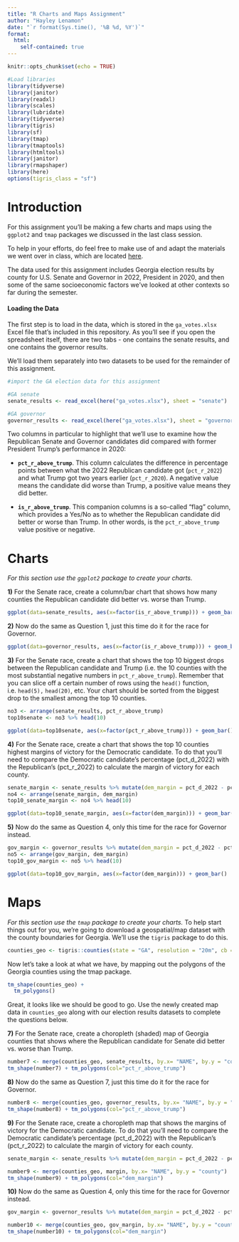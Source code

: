 ```yaml
---
title: "R Charts and Maps Assignment"
author: "Hayley Lenamon"
date: "`r format(Sys.time(), '%B %d, %Y')`"
format:
  html:
    self-contained: true
---
```

```r
knitr::opts_chunk$set(echo = TRUE)

#Load libraries 
library(tidyverse) 
library(janitor) 
library(readxl) 
library(scales)
library(lubridate)
library(tidyverse)
library(tigris)
library(sf)
library(tmap)
library(tmaptools)
library(htmltools)
library(janitor)
library(rmapshaper)
library(here)
options(tigris_class = "sf")
```
# Introduction

For this assignment you'll be making a few charts and maps using the `ggplot2` and `tmap` packages we discussed in the last class session.

To help in your efforts, do feel free to make use of and adapt the materials we went over in class, which are located [here](https://github.com/amkessler/gwsmpa_r_quarto_viz_functions).

The data used for this assignment includes Georgia election results by county for U.S. Senate and Governor in 2022, President in 2020, and then some of the same socioeconomic factors we've looked at other contexts so far during the semester.

#### Loading the Data

The first step is to load in the data, which is stored in the `ga_votes.xlsx` Excel file that's included in this repository. As you'll see if you open the spreadsheet itself, there are two tabs - one contains the senate results, and one contains the governor results.

We'll load them separately into two datasets to be used for the remainder of this assignment.

```r
#import the GA election data for this assignment

#GA senate
senate_results <- read_excel(here("ga_votes.xlsx"), sheet = "senate")

#GA governor
governor_results <- read_excel(here("ga_votes.xlsx"), sheet = "governor")
```

Two columns in particular to highlight that we'll use to examine how the Republican Senate and Governor candidates did compared with former President Trump's performance in 2020:

-   **`pct_r_above_trump`**. This column calculates the difference in percentage points between what the 2022 Republican candidate got (`pct_r_2022`) and what Trump got two years earlier (`pct_r_2020`). A negative value means the candidate did worse than Trump, a positive value means they did better.

-   **`is_r_above_trump`**. This companion columns is a so-called "flag" column, which provides a Yes/No as to whether the Republican candidate did better or worse than Trump. In other words, is the `pct_r_above_trump` value positive or negative.

# Charts

*For this section use the `ggplot2` package to create your charts.*

**1)**
For the Senate race, create a column/bar chart that shows how many counties the Republican candidate did better vs. worse than Trump.

```r
ggplot(data=senate_results, aes(x=factor(is_r_above_trump))) + geom_bar()

```

**2)**
Now do the same as Question 1, just this time do it for the race for Governor.

```r
ggplot(data=governor_results, aes(x=factor(is_r_above_trump))) + geom_bar()

```

**3)**
For the Senate race, create a chart that shows the top 10 biggest drops between the Republican candidate and Trump (i.e. the 10 counties with the most substantial negative numbers in `pct_r_above_trump`). Remember that you can slice off a certain number of rows using the `head()` function, i.e. `head(5),` `head(20)`, etc. Your chart should be sorted from the biggest drop to the smallest among the top 10 counties.

```r
no3 <- arrange(senate_results, pct_r_above_trump)
top10senate <- no3 %>% head(10)

ggplot(data=top10senate, aes(x=factor(pct_r_above_trump))) + geom_bar() 
```

**4)**
For the Senate race, create a chart that shows the top 10 counties highest margins of victory for the Democratic candidate. To do that you'll need to compare the Democratic candidate's percentage (pct_d\_2022) with the Republican's (pct_r\_2022) to calculate the margin of victory for each county.

```r
senate_margin <- senate_results %>% mutate(dem_margin = pct_d_2022 - pct_r_2022)
no4 <- arrange(senate_margin, dem_margin)
top10_senate_margin <- no4 %>% head(10)

ggplot(data=top10_senate_margin, aes(x=factor(dem_margin))) + geom_bar()

```

**5)**
Now do the same as Question 4, only this time for the race for Governor instead.

```r
gov_margin <- governor_results %>% mutate(dem_margin = pct_d_2022 - pct_r_2022)
no5 <- arrange(gov_margin, dem_margin)
top10_gov_margin <- no5 %>% head(10)

ggplot(data=top10_gov_margin, aes(x=factor(dem_margin))) + geom_bar()

```

# Maps

*For this section use the `tmap` package to create your charts.*
To help start things out for you, we're going to download a geospatial/map dataset with the county boundaries for Georgia. We'll use the `tigris` package to do this.

```r
counties_geo <- tigris::counties(state = "GA", resolution = "20m", cb = TRUE)
```

Now let's take a look at what we have, by mapping out the polygons of the Georgia counties using the tmap package.
```r
tm_shape(counties_geo) + 
  tm_polygons()
```
Great, it looks like we should be good to go. Use the newly created map data in `counties_geo` along with our election results datasets to complete the questions below.

**7)**
For the Senate race, create a choropleth (shaded) map of Georgia counties that shows where the Republican candidate for Senate did better vs. worse than Trump.

```r
number7 <- merge(counties_geo, senate_results, by.x= "NAME", by.y = "county")
tm_shape(number7) + tm_polygons(col="pct_r_above_trump")

```

**8)**
Now do the same as Question 7, just this time do it for the race for Governor.

```r
number8 <- merge(counties_geo, governor_results, by.x= "NAME", by.y = "county")
tm_shape(number8) + tm_polygons(col="pct_r_above_trump")

```

**9)**
For the Senate race, create a choropleth map that shows the margins of victory for the Democratic candidate. To do that you'll need to compare the Democratic candidate's percentage (pct_d\_2022) with the Republican's (pct_r\_2022) to calculate the margin of victory for each county.

```r
senate_margin <- senate_results %>% mutate(dem_margin = pct_d_2022 - pct_r_2022)

number9 <- merge(counties_geo, margin, by.x= "NAME", by.y = "county")
tm_shape(number9) + tm_polygons(col="dem_margin")

```

**10)**
Now do the same as Question 4, only this time for the race for Governor instead.

```r
gov_margin <- governor_results %>% mutate(dem_margin = pct_d_2022 - pct_r_2022)

number10 <- merge(counties_geo, gov_margin, by.x= "NAME", by.y = "county")
tm_shape(number10) + tm_polygons(col="dem_margin")

```
# 
